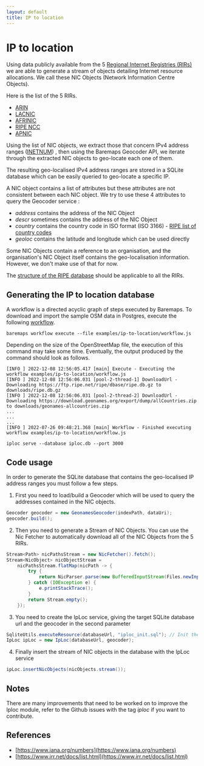 ```yaml
---
layout: default
title: IP to location
---
```


# IP to location

Using data publicly available from the 5 [Regional Internet Registries (RIRs)](https://whatismyipaddress.com/rir) 
we are able to generate a stream of objects detailing Internet resource allocations. We call these NIC Objects 
(Network Information Centre Objects).

Here is the list of the 5 RIRs.

 - [ARIN](https://www.arin.net/)
 - [LACNIC](https://www.lacnic.net/)
 - [AFRINIC](https://afrinic.net/)
 - [RIPE NCC](https://www.ripe.net/)
 - [APNIC](https://www.apnic.net/)

Using the list of NIC objects, we extract those that concern IPv4 address ranges ([INETNUM](https://www.ripe.net/manage-ips-and-asns/db/support/documentation/ripe-database-documentation/rpsl-object-types/4-2-descriptions-of-primary-objects/4-2-4-description-of-the-inetnum-object))
, then using the Baremaps Geocoder API, we iterate through the extracted NIC objects to geo-locate each one of them. 

The resulting geo-localised IPv4 address ranges are stored in a SQLite database which can be easily queried to geo-locate a specific IP.

A NIC object contains a list of attributes but these attributes are not consistent between each NIC object. 
We try to use these 4 attributes to query the Geocoder service : 

- *address* contains the address of the NIC Object
- *descr* sometimes contains the address of the NIC Object
- *country* contains the country code in ISO format (ISO 3166) - [RIPE list of country codes](https://www.ripe.net/participate/member-support/list-of-members/list-of-country-codes-and-rirs)
- *geoloc* contains the latitude and longitude which can be used directly

Some NIC Objects contain a reference to an organisation, and the organisation's NIC Object itself contains the 
geo-localisation information. However, we don't make use of that for now.

The [structure of the RIPE database](https://www.ripe.net/manage-ips-and-asns/db/support/documentation/ripe-database-documentation/ripe-database-structure)
should be applicable to all the RIRs.

## Generating the IP to location database

A workflow is a directed acyclic graph of steps executed by Baremaps. To download and import the sample OSM data in Postgres, execute the following [workflow](https://raw.githubusercontent.com/apache/incubator-baremaps/main/examples/ip-to-location/workflow.js).

```
baremaps workflow execute --file examples/ip-to-location/workflow.js
```

Depending on the size of the OpenStreetMap file, the execution of this command may take some time.
Eventually, the output produced by the command should look as follows.

```
[INFO ] 2022-12-08 12:56:05.417 [main] Execute - Executing the workflow examples/ip-to-location/workflow.js
[INFO ] 2022-12-08 12:56:06.031 [pool-2-thread-1] DownloadUrl - Downloading https://ftp.ripe.net/ripe/dbase/ripe.db.gz to downloads/ripe.db.gz
[INFO ] 2022-12-08 12:56:06.031 [pool-2-thread-2] DownloadUrl - Downloading https://download.geonames.org/export/dump/allCountries.zip to downloads/geonames-allcountries.zip
...
...
...
[INFO ] 2022-07-26 09:48:21.368 [main] Workflow - Finished executing workflow examples/ip-to-location/workflow.js
```

```
iploc serve --database iploc.db --port 3000
```

## Code usage

In order to generate the SQLite database that contains the geo-localised IP address ranges you must follow a few steps.

1) First you need to load/build a Geocoder which will be used to query the addresses contained in the NIC objects.

```java
Geocoder geocoder = new GeonamesGeocoder(indexPath, dataUri);
geocoder.build();
```

2) Then you need to generate a Stream of NIC Objects. You can use the Nic Fetcher to automatically download all of the NIC Objects from the 5 RIRs.

```java
Stream<Path> nicPathsStream = new NicFetcher().fetch();
Stream<NicObject> nicObjectStream =
    nicPathsStream.flatMap(nicPath -> {
        try {
            return NicParser.parse(new BufferedInputStream(Files.newInputStream(nicPath)));
        } catch (IOException e) {
            e.printStackTrace();
        }
        return Stream.empty();
    });
```

3) You need to create the IpLoc service, giving the target SQLite database url and the geocoder in the second parameter

```java
SqliteUtils.executeResource(databaseUrl, "iploc_init.sql"); // Init the SQLite database
IpLoc ipLoc = new IpLoc(databaseUrl, geocoder);
```

4) Finally insert the stream of NIC objects in the database with the IpLoc service

```java
ipLoc.insertNicObjects(nicObjects.stream());
```

## Notes

There are many improvements that need to be worked on to improve the Iploc module, refer to the Github issues with the
tag *iploc* if you want to contribute.

## References
- [https://www.iana.org/numbers](https://www.iana.org/numbers)
- [https://www.irr.net/docs/list.html](https://www.irr.net/docs/list.html)
